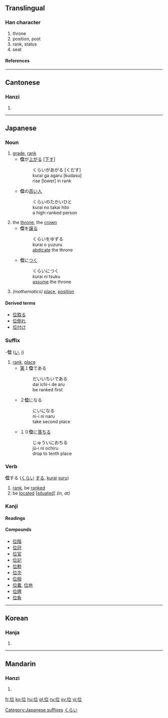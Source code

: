 ==Translingual==
===Han character===
{{Han char|rad=人|as=05|sn=7|four=2021<sub>8</sub>|canj=人卜廿 (OYT)}}
# throne
# position, post
# rank, status
# seat
====References====
{{Han ref|kx=0098.070|dkj=00503|dj=0206.180|hdz=10138.030|uh=4F4D|ud=20301|bh=A6EC|bd=42732}}
----
==Cantonese==
===Hanzi===
{{yue-hanzi|jyut=|y=wai2, wai6}}
# {{defn|Cantonese}}
----
== Japanese ==


===Noun===
{{janoun|くらい|kurai}}
#[[grade]], [[rank]]
#*'''位'''が[[上がる]] <nowiki>[</nowiki>[[下す]]<nowiki>]</nowiki>
#*:くらいがあがる [くだす]
#*:kurai ga agaru [kudasu]
#*:rise [lower] in rank
#*'''位'''の[[高い]][[人]]
#*:くらいのたかいひと
#*:kurai no takai hito
#*:a high-ranked person
#the [[throne]], the [[crown]]
#*'''位'''を[[譲る]]
#*:くらいをゆずる
#*:kurai o yuzuru
#*:[[abdicate]] the throne
#*'''位'''に[[つく]]
#*:くらいにつく
#*:kurai ni tsuku
#*:[[assume]] the throne
#''(mathematics)'' [[place]], [[position]]
====Derived terms====
*[[位取る]]
*[[位倒れ]]
*[[位付け]]


===Suffix===
[[Category:Japanese suffixes]]
-'''位''' ([[い]], [[i]])
# [[rank]], [[place]]
#*[[第]]１'''位'''である
#*:だいいちいである
#*:dai ichi-i de aru
#*:be ranked first
#*２'''位'''になる
#*:にいになる
#*:ni-i ni naru
#*:take second place
#*１０'''位'''に[[落ちる]]
#*:じゅういにおちる
#*:jū-i ni ochiru
#*:drop to tenth place


===Verb===
[[Category:Japanese Type 3 Verbs|くらい]]
'''位'''する ([[くらい]] [[する]], [[kurai]] [[suru]])
# [[rank]], be [[ranked]]
# be [[located]] <nowiki>[</nowiki>[[situated]]<nowiki>]</nowiki> ''(in, at)''


===Kanji===
{{ja-kanji|grade=|rs=人05}}
====Readings====
{{ja-readings|on=[[い]] ([[i]])|kun=[[くらい]] ([[kurai]]), [[くらいする]] (位する, [[kuraisuru]])}}
====Compounds====
*[[位階]]
*[[位冠]]
*[[位官]]
*[[位記]]
*[[位勲]]
*[[位次]]
*[[位相]]
*[[位置]], [[位地]]
*[[位牌]]
*[[位負]]
----
==Korean==
===Hanja===
{{ko-hanja|hangeul=위|rv=wi|mr=wi}}
# {{defn|Korean}}
----
==Mandarin==
===Hanzi===
{{cmn-hanzi|pin=[[wèi]] (wei4)|wg=wei<sup>4</sup>}}
# {{defn|Mandarin}}

[[fr:位]]
[[ko:位]]
[[hu:位]]
[[pl:位]]
[[ru:位]]
[[sv:位]]
[[vi:位]]